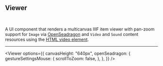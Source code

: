 
## Viewer

<br />

<CallToAction href="/docs/viewer" text="Docs" size="small" />

<CustomManifest placeholder="IIIF Manifest or Collection" />

A UI component that renders a multicanvas IIIF item viewer with pan-zoom support for `Image` via [OpenSeadragon](https://openseadragon.github.io/) and `Video` and `Sound` content resources using the [HTML video element](https://developer.mozilla.org/en-US/docs/Web/HTML/Element/video).

---

<Viewer
  options={{
    canvasHeight: "640px",
    openSeadragon: {
      gestureSettingsMouse: {
        scrollToZoom: false,
      },
    },
  }}
/>
